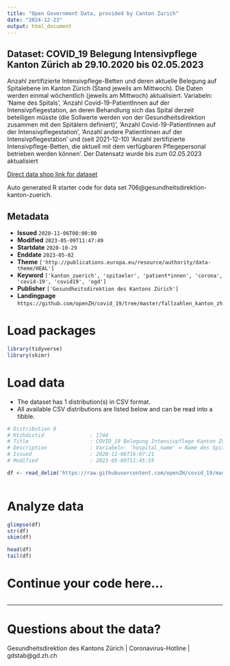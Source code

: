 ```yaml
---
title: "Open Government Data, provided by Canton Zurich"
date: "2024-12-23"
output: html_document
---
```


## Dataset: COVID_19 Belegung Intensivpflege Kanton Zürich ab 29.10.2020 bis 02.05.2023

Anzahl zertifizierte Intensivpflege-Betten und deren aktuelle Belegung auf Spitalebene im Kanton Zürich (Stand jeweils am Mittwoch). Die Daten werden einmal wöchentlich (jeweils am Mittwoch) aktualisiert. Variabeln: 'Name des Spitals', 'Anzahl Covid-19-PatientInnen auf der Intensivpflegestation, an deren Behandlung sich das Spital derzeit beteiligen müsste (die Sollwerte werden von der Gesundheitsdirektion zusammen mit den Spitälern definiert)', 'Anzahl Covid-19-PatientInnen auf der Intensivpflegestation', 'Anzahl andere PatientInnen auf der Intensivpflegestation' und (seit 2021-12-10) 'Anzahl zertifizierte Intensivpflege-Betten, die aktuell mit dem verfügbaren Pflegepersonal betrieben werden können'.
Der Datensatz wurde bis zum 02.05.2023 aktualisiert

[Direct data shop link for dataset](https://www.zh.ch/de/politik-staat/statistik-daten/datenkatalog.html#/datasets/706@gesundheitsdirektion-kanton-zuerich)

Auto generated R starter code for data set 706@gesundheitsdirektion-kanton-zuerich.

## Metadata

- **Issued** `2020-11-06T00:00:00`
- **Modified** `2023-05-09T11:47:49`
- **Startdate** `2020-10-29`
- **Enddate** `2023-05-02`
- **Theme** `['http://publications.europa.eu/resource/authority/data-theme/HEAL']`
- **Keyword** `['kanton_zuerich', 'spitaeler', 'patient*innen', 'corona', 'covid-19', 'covid19', 'ogd']`
- **Publisher** `['Gesundheitsdirektion des Kantons Zürich']`
- **Landingpage** `https://github.com/openZH/covid_19/tree/master/fallzahlen_kanton_zh`


# Load packages

```r

library(tidyverse)
library(skimr)

```

# Load data

-   The dataset has 1 distribution(s) in CSV format.
-   All available CSV distributions are listed below and can be read into a tibble.

```r

# Distribution 0
# Ktzhdistid               : 1744
# Title                    : COVID_19 Belegung Intensivpflege Kanton Zürich ab 29.10.2020 bis 02.05.2023
# Description              : Variabeln: 'hospital_name' = Name des Spitals; 'current_icu_service_certified' = Anzahl zertifizierte Intensivpflege-Betten; 'current_icu_target_covid' = Anzahl Covid-19-PatientInnen auf der Intensivpflegestation, an deren Behandlung sich das Spital derzeit beteiligen müsste (die Sollwerte werden von der Gesundheitsdirektion zusammen mit den Spitälern definiert); 'current_icu_covid' = Anzahl Covid-19-PatientInnen auf der Intensivpflegestation; 'current_icu_not_covid' = Anzahl andere PatientInnen auf der Intensivpflegestation; 'current_icu_service_certified_operated' (seit 2021-12-10) = Anzahl zertifizierte Intensivpflege-Betten, die aktuell mit dem verfügbaren Pflegepersonal betrieben werden können.
# Issued                   : 2020-11-06T16:07:21
# Modified                 : 2023-05-09T11:45:55

df <- read_delim('https://raw.githubusercontent.com/openZH/covid_19/master/fallzahlen_kanton_zh/COVID19_Belegung_Intensivpflege.csv')



```

# Analyze data

```r

glimpse(df)
str(df)
skim(df)

head(df)
tail(df)

```

# Continue your code here...

```r

```

------------------------------------------------------------------------

# Questions about the data?

Gesundheitsdirektion des Kantons Zürich | Coronavirus-Hotline | gdstab@gd.zh.ch
